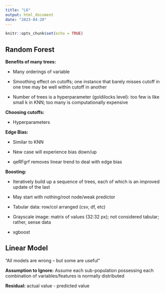 ```yaml
---
title: "L6"
output: html_document
date: "2023-04-20"
---
```


```r
knitr::opts_chunk$set(echo = TRUE)
```

## Random Forest

**Benefits of many trees:**

-   Many orderings of variable

-   Smoothing effect on cutoffs; one instance that barely misses cutoff in one tree may be well within cutoff in another

-   Number of trees is a hyperparameter (goldilocks level): too few is like small k in KNN; too many is computationally expensive

**Choosing cutoffs:**

-   Hyperparameters

**Edge Bias:**

-   Similar to KNN

-   New case will experience bias down/up

-   qeRFgrf removes linear trend to deal with edge bias

**Boosting:**

-   Iteratively build up a sequence of trees, each of which is an improved update of the last

-   May start with nothing/root node/weak predictor

-   Tabular data: row/col arranged (csv, df, etc)

-   Grayscale image: matrix of values (32:32 px); not considered tabular; rather, sense data

-   xgboost

## Linear Model

"All models are wrong -- but some are useful"

**Assumption to Ignore:** Assume each sub-population possessing each combination of variables/features is normally distributed

**Residual:** actual value - predicted value
